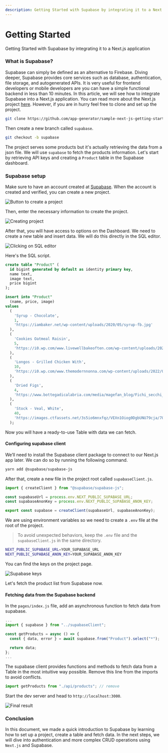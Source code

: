 ```yaml
---
description: Getting Started with Supabase by integrating it to a Next.js application
---
```


# Getting Started

<SubHeading>Getting Started with Supabase by integrating it to a Next.js application</SubHeading>

### What is Supabase?

Supabase can simply be defined as an alternative to Firebase. Diving deeper, Supabase provides core services such as database, authentication, file storage, and autogenerated APIs. It is very useful for frontend developers or mobile developers are you can have a simple functional backend in less than 10 minutes. In this article, we will see how to integrate Supabase into a Next.js application. You can read more about the Next.js project [here](https://docs.appseed.us/technologies/next-js). However, if you are in hurry feel free to clone and set up the project.

```bash
git clone https://github.com/app-generator/sample-next-js-getting-started.git
```

Then create a new branch called `supabase`.

```bash
git checkout -b supabase
```

The project serves some products but it's actually retrieving the data from a json file. We will use `supabase` to fetch the products information. Let's start by retrieving API keys and creating a `Product` table in the Supabase dashboard.

### Supabase setup

Make sure to have an account created at [Supabase](https://supabase.com/). When the account is created and verified, you can create a new project.

![Button to create a project](https://cdn.hashnode.com/res/hashnode/image/upload/v1661551263108/iHHh-62NO.png)

Then, enter the necessary information to create the project.

![Creating project](https://cdn.hashnode.com/res/hashnode/image/upload/v1661551086043/5-hZbp_iv.png)

After that, you will have access to options on the Dashboard. We need to create a new table and insert data. We will do this directly in the SQL editor.

![Clicking on SQL editor](https://cdn.hashnode.com/res/hashnode/image/upload/v1661551294621/wmRIa48v9.png)

Here's the SQL script.

```sql
create table "Product" (
  id bigint generated by default as identity primary key,
  name text,
  image text,
  price bigint
);

insert into "Product"
  (name, price, image)
values
  (
    'Syrup - Chocolate',
    1,
    'https://iambaker.net/wp-content/uploads/2020/05/syrup-fb.jpg'
  ),
  (
    'Cookies Oatmeal Raisin',
    5,
    'https://i0.wp.com/www.livewellbakeoften.com/wp-content/uploads/2020/08/Oatmeal-Raisin-Cookies-9.jpg'
  ),
  (
    'Longos - Grilled Chicken With',
    10,
    'https://i0.wp.com/www.themodernnonna.com/wp-content/uploads/2022/04/Easiest-2-Ingredient-Baked-Chicken.jpeg'
  ),
  (
    'Dried Figs',
    4,
    'https://www.bottegadicalabria.com/media/magefan_blog/Fichi_secchi_1200X800.jpg'
  ),
  (
    'Stock - Veal, White',
    40,
    'https://images.ctfassets.net/3s5io6mnxfqz/VEXn1Oiog0DgbUNU79cja/7016c63c031ee03abfb57548c5c10af4/AdobeStock_214296869.jpeg'
  );
```

Now you will have a ready-to-use Table with data we can fetch.

#### Configuring supabase client

We’ll need to install the Supabase client package to connect to our Next.js app later. We can do so by running the following command.

```bash
yarn add @supabase/supabase-js
```

After that, create a new file in the project root called `supabaseClient.js`.

```js
import { createClient } from "@supabase/supabase-js";

const supabaseUrl = process.env.NEXT_PUBLIC_SUPABASE_URL;
const supabaseAnonKey = process.env.NEXT_PUBLIC_SUPABASE_ANON_KEY;

export const supabase = createClient(supabaseUrl, supabaseAnonKey);
```

We are using environment variables so we need to create a `.env` file at the root of the project.

> To avoid unexpected behaviors, keep the `.env` file and the `supabaseClient.js` in the same directory.

```bash
NEXT_PUBLIC_SUPABASE_URL=YOUR_SUPABASE_URL
NEXT_PUBLIC_SUPABASE_ANON_KEY=YOUR_SUPABASE_ANON_KEY
```

You can find the keys on the project page.

![Supabase keys](https://cdn.hashnode.com/res/hashnode/image/upload/v1661552218197/CNfdaHPA9.png)

Let's fetch the product list from Supabase now.

#### Fetching data from the Supabase backend

In the `pages/index.js` file, add an asynchronous function to fetch data from supabase.

```js
...
import { supabase } from "../supabaseClient";

const getProducts = async () => {
  const { data, error } = await supabase.from("Product").select("*");

  return data;
};
...
```

The supabase client provides functions and methods to fetch data from a Table in the most intuitive way possible. Remove this line from the imports to avoid conflicts.

```js
import getProducts from "./api/products"; // remove
```

Start the dev server and head to `http://localhost:3000`.

![Final result](https://cdn.hashnode.com/res/hashnode/image/upload/v1661552557611/MhwEDDe1M.png)

### Conclusion

In this document, we made a quick introduction to Supabase by learning how to set up a project, create a table and fetch data. In the next steps, we will dive into authentication and more complex CRUD operations using `Next.js` and Supabase.
